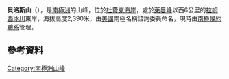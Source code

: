 {{coord|84|50|S|178|58|E|display=title}}

'''貝洛斯山'''（{{lang-en|Mount Bellows}}），是[[南極洲|南極洲]]的山峰，位於[[杜費克海岸|杜費克海岸]]，處於[[萊曼峰|萊曼峰]]以西6公里的[[拉姆西冰川|拉姆西冰川]]東岸，海拔高度2,390米，由[[美國|美國]]南極名稱諮詢委員命名，現時由[[南極條約體系|南極條約體系]]管理。

==參考資料==
{{usgs-gazetteer}}

{{DEFAULTSORT:Mount Bellows}}
[[Category:南極洲山峰|Category:南極洲山峰]]


{{DufekCoast-geo-stub}}